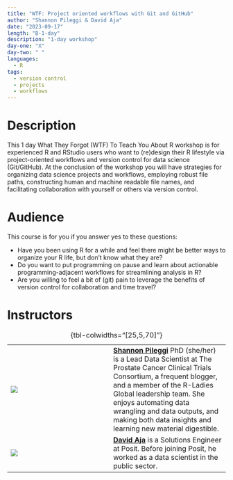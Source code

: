 ```yaml
---
title: "WTF: Project oriented workflows with Git and GitHub"
author: "Shannon Pileggi & David Aja"
date: "2023-09-17"
length: "B-1-day"
description: "1-day workshop"
day-one: "X"
day-two: " "
languages:
  - R
tags:
  - version control
  - projects
  - workflows
---
```


# Description

This 1 day What They Forgot (WTF) To Teach You About R workshop is for experienced R and RStudio users who want to (re)design their R lifestyle via project-oriented workflows and version control for data science (Git/GitHub).
At the conclusion of the workshop you will have strategies for organizing data science projects and workflows, employing robust file paths, constructing human and machine readable file names, and facilitating collaboration with yourself or others via version control.

# Audience

This course is for you if you answer yes to these questions:

-   Have you been using R for a while and feel there might be better ways to organize your R life, but don't know what they are?
-   Do you want to put programming on pause and learn about actionable programming-adjacent workflows for streamlining analysis in R?
-   Are you willing to feel a bit of (git) pain to leverage the benefits of version control for collaboration and time travel?

# Instructors

|                                                                                                                            |     |                                                                                                                                                                                                                          |
|-----------------|-----------------|--------------------------------------|
| ![](shannon-pileggi.jpg) |     | [**Shannon Pileggi**](https://www.pipinghotdata.com/) PhD (she/her) is a Lead Data Scientist at The Prostate Cancer Clinical Trials Consortium, a frequent blogger, and a member of the R-Ladies Global leadership team. She enjoys automating data wrangling and data outputs, and making both data insights and learning new material digestible. |   
| ![](david-aja.jpg) |     | [**David Aja**](https://edavidaja.com/) is a Solutions Engineer at Posit. Before joining Posit, he worked as a data scientist in the public sector. |

: {tbl-colwidths="\[25,5,70\]"}
